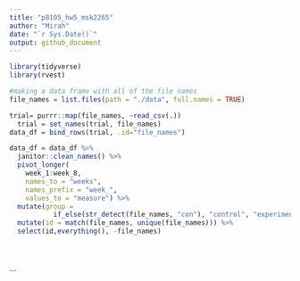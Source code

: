 ```yaml
---
title: "p8105_hw5_msk2265"
author: "Mirah"
date: "`r Sys.Date()`"
output: github_document
---
```


```r
library(tidyverse)
library(rvest)
```

```r
#making a data frame with all of the file names
file_names = list.files(path = "./data", full.names = TRUE)
```


```r
trial= purrr::map(file_names, ~read_csv(.))
  trial = set_names(trial, file_names)
data_df = bind_rows(trial, .id="file_names")
```


```r
data_df = data_df %>% 
  janitor::clean_names() %>% 
  pivot_longer(
    week_1:week_8,
    names_to = "weeks",
    names_prefix = "week_",
    values_to = "measure") %>% 
  mutate(group = 
           if_else(str_detect(file_names, "con"), "control", "experimental")) %>% 
  mutate(id = match(file_names, unique(file_names))) %>% 
  select(id,everything(), -file_names)
  
      
           
```


```

